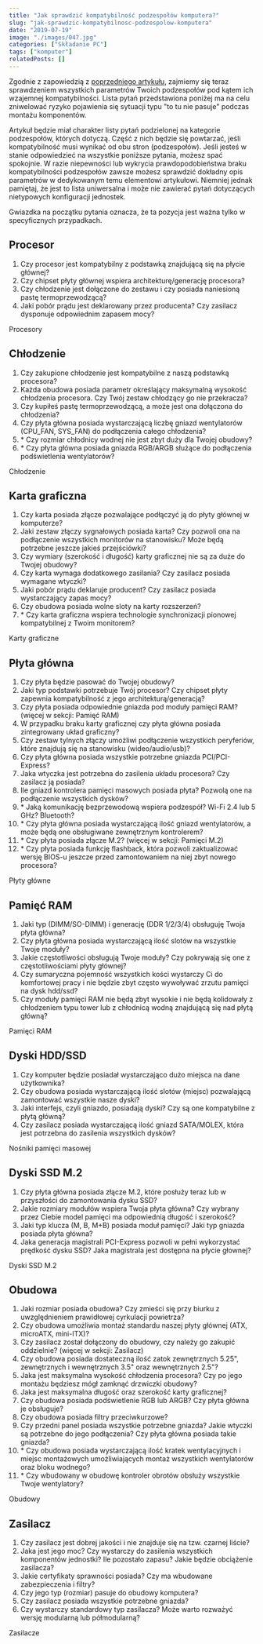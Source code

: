 ```yaml
---
title: "Jak sprawdzić kompatybilność podzespołów komputera?"
slug: "jak-sprawdzic-kompatybilnosc-podzespolow-komputera"
date: "2019-07-19"
image: "./images/047.jpg"
categories: ["Składanie PC"]
tags: ["komputer"]
relatedPosts: []
---
```


Zgodnie z zapowiedzią z [poprzedniego artykułu](/od-czego-zaczac-dobieranie-podzespolow), zajmiemy się teraz sprawdzeniem wszystkich parametrów Twoich podzespołów pod kątem ich wzajemnej kompatybilności. Lista pytań przedstawiona poniżej ma na celu zniwelować ryzyko pojawienia się sytuacji typu "to tu nie pasuje" podczas montażu komponentów.

Artykuł będzie miał charakter listy pytań podzielonej na kategorie podzespołów, których dotyczą. Część z nich będzie się powtarzać, jeśli kompatybilność musi wynikać od obu stron (podzespołów). Jeśli jesteś w stanie odpowiedzieć na wszystkie poniższe pytania, możesz spać spokojnie. W razie niepewności lub wykrycia prawdopodobieństwa braku kompatybilności podzespołów zawsze możesz sprawdzić dokładny opis parametrów w dedykowanym temu elementowi artykułowi. Niemniej jednak pamiętaj, że jest to lista uniwersalna i może nie zawierać pytań dotyczących nietypowych konfiguracji jednostek.

<InfoBlock>Gwiazdka na początku pytania oznacza, że ta pozycja jest ważna tylko w specyficznych przypadkach.</InfoBlock>

## Procesor

1. Czy procesor jest kompatybilny z podstawką znajdującą się na płycie głównej?
2. Czy chipset płyty głównej wspiera architekturę/generację procesora?
3. Czy chłodzenie jest dołączone do zestawu i czy posiada naniesioną pastę termoprzewodzącą?
4. Jaki pobór prądu jest deklarowany przez producenta? Czy zasilacz dysponuje odpowiednim zapasem mocy?

<ActionButton to='/procesory'>Procesory</ActionButton>

## Chłodzenie

1. Czy zakupione chłodzenie jest kompatybilne z naszą podstawką procesora?
2. Każda obudowa posiada parametr określający maksymalną wysokość chłodzenia procesora. Czy Twój zestaw chłodzący go nie przekracza?
3. Czy kupiłeś pastę termoprzewodzącą, a może jest ona dołączona do chłodzenia?
4. Czy płyta główna posiada wystarczającą liczbę gniazd wentylatorów (CPU_FAN, SYS_FAN) do podłączenia całego chłodzenia?
5. \* Czy rozmiar chłodnicy wodnej nie jest zbyt duży dla Twojej obudowy?
6. \* Czy płyta główna posiada gniazda RGB/ARGB służące do podłączenia podświetlenia wentylatorów?

<ActionButton to='/chlodzenie-komputera'>Chłodzenie</ActionButton>

<AdSense/>

## Karta graficzna

1. Czy karta posiada złącze pozwalające podłączyć ją do płyty głównej w komputerze?
2. Jaki zestaw złączy sygnałowych posiada karta? Czy pozwoli ona na podłączenie wszystkich monitorów na stanowisku? Może będą potrzebne jeszcze jakieś przejściówki?
3. Czy wymiary (szerokość i długość) karty graficznej nie są za duże do Twojej obudowy?
4. Czy karta wymaga dodatkowego zasilania? Czy zasilacz posiada wymagane wtyczki?
5. Jaki pobór prądu deklaruje producent? Czy zasilacz posiada wystarczający zapas mocy?
6. Czy obudowa posiada wolne sloty na karty rozszerzeń?
7. \* Czy karta graficzna wspiera technologie synchronizacji pionowej kompatybilnej z Twoim monitorem?

<ActionButton to='/karty-graficzne'>Karty graficzne</ActionButton>

## Płyta główna

1. Czy płyta będzie pasować do Twojej obudowy?
2. Jaki typ podstawki potrzebuje Twój procesor? Czy chipset płyty zapewnia kompatybilność z jego architekturą/generacją?
3. Czy płyta posiada odpowiednie gniazda pod moduły pamięci RAM? (więcej w sekcji: Pamięć RAM)
4. W przypadku braku karty graficznej czy płyta główna posiada zintegrowany układ graficzny?
5. Czy zestaw tylnych złączy umożliwi podłączenie wszystkich peryferiów, które znajdują się na stanowisku (wideo/audio/usb)?
6. Czy płyta główna posiada wszystkie potrzebne gniazda PCI/PCI-Express?
7. Jaka wtyczka jest potrzebna do zasilenia układu procesora? Czy zasilacz ją posiada?
8. Ile gniazd kontrolera pamięci masowych posiada płyta? Pozwolą one na podłączenie wszystkich dysków?
9. \* Jaką komunikację bezprzewodową wspiera podzespół? Wi-Fi 2.4 lub 5 GHz? Bluetooth?
10. \* Czy płyta główna posiada wystarczającą ilość gniazd wentylatorów, a może będą one obsługiwane zewnętrznym kontrolerem?
11. \* Czy płyta posiada złącze M.2? (więcej w sekcji: Pamięci M.2)
12. \* Czy płyta posiada funkcję flashback, która pozwoli zaktualizować wersję BIOS-u jeszcze przed zamontowaniem na niej zbyt nowego procesora?

<ActionButton to='/plyty-glowne-czesc-1'>Płyty główne</ActionButton>

## Pamięć RAM

1. Jaki typ (DIMM/SO-DIMM) i generację (DDR 1/2/3/4) obsługuję Twoja płyta główna?
2. Czy płyta główna posiada wystarczającą ilość slotów na wszystkie Twoje moduły?
3. Jakie częstotliwości obsługują Twoje moduły? Czy pokrywają się one z częstotliwościami płyty głównej?
4. Czy sumaryczna pojemność wszystkich kości wystarczy Ci do komfortowej pracy i nie będzie zbyt często wywoływać zrzutu pamięci na dysk hdd/ssd?
5. Czy moduły pamięci RAM nie będą zbyt wysokie i nie będą kolidowały z chłodzeniem typu tower lub z chłodnicą wodną znajdującą się nad płytą główną?

<ActionButton to='/pamieci-ram'>Pamięci RAM</ActionButton>

## Dyski HDD/SSD

1. Czy komputer będzie posiadał wystarczająco dużo miejsca na dane użytkownika?
2. Czy obudowa posiada wystarczającą ilość slotów (miejsc) pozwalającą zamontować wszystkie nasze dyski?
3. Jaki interfejs, czyli gniazdo, posiadają dyski? Czy są one kompatybilne z płytą główną?
4. Czy zasilacz posiada wystarczającą ilość gniazd SATA/MOLEX, która jest potrzebna do zasilenia wszystkich dysków?

<ActionButton to='/nosniki-pamieci-dyski-hdd-ssd'>Nośniki pamięci masowej</ActionButton>

## Dyski SSD M.2

1. Czy płyta główna posiada złącze M.2, które posłuży teraz lub w przyszłości do zamontowania dysku SSD?
2. Jakie rozmiary modułów wspiera Twoja płyta główna? Czy wybrany przez Ciebie model pamięci ma odpowiednią długość i szerokość?
3. Jaki typ klucza (M, B, M+B) posiada moduł pamięci? Jaki typ gniazda posiada płyta główna?
4. Jaka generacja magistrali PCI-Express pozwoli w pełni wykorzystać prędkość dysku SSD? Jaka magistrala jest dostępna na płycie głownej?

<ActionButton to='/dyski-ssd-m2'>Dyski SSD M.2</ActionButton>

## Obudowa

1. Jaki rozmiar posiada obudowa? Czy zmieści się przy biurku z uwzględnieniem prawidłowej cyrkulacji powietrza?
2. Czy obudowa umożliwia montaż standardu naszej płyty głównej (ATX, microATX, mini-ITX)?
3. Czy zasilacz został dołączony do obudowy, czy należy go zakupić oddzielnie? (więcej w sekcji: Zasilacz)
4. Czy obudowa posiada dostateczną ilość zatok zewnętrznych 5.25", zewnętrznych i wewnętrznych 3.5" oraz wewnętrznych 2.5"?
5. Jaka jest maksymalna wysokość chłodzenia procesora? Czy po jego montażu będziesz mógł zamknąć drzwiczki obudowy?
6. Jaka jest maksymalna długość oraz szerokość karty graficznej?
7. Czy obudowa posiada podświetlenie RGB lub ARGB? Czy płyta główna je obsługuje?
8. Czy obudowa posiada filtry przeciwkurzowe?
9. Czy przedni panel posiada wszystkie potrzebne gniazda? Jakie wtyczki są potrzebne do jego podłączenia? Czy płyta główna posiada takie gniazda?
10. \* Czy obudowa posiada wystarczającą ilość kratek wentylacyjnych i miejsc montażowych umożliwiających montaż wszystkich wentylatorów oraz bloku wodnego?
11. \* Czy wbudowany w obudowę kontroler obrotów obsłuży wszystkie Twoje wentylatory?

<ActionButton to='/obudowy-czesc-1'>Obudowy</ActionButton>

<AdSense/>

## Zasilacz

1. Czy zasilacz jest dobrej jakości i nie znajduje się na tzw. czarnej liście?
2. Jaka jest jego moc? Czy wystarczy do zasilenia wszystkich komponentów jednostki? Ile pozostało zapasu? Jakie będzie obciążenie zasilacza?
3. Jakie certyfikaty sprawności posiada? Czy ma wbudowane zabezpieczenia i filtry?
4. Czy jego typ (rozmiar) pasuje do obudowy komputera?
5. Czy zasilacz posiada wszystkie potrzebne gniazda?
6. Czy wystarczy standardowy typ zasilacza? Może warto rozważyć wersję modularną lub półmodularną?

<ActionButton to='/zasilacze'>Zasilacze</ActionButton>

<AssemblingPcFooter nextPost='/skladanie-pc-tworzymy-stanowisko-monterskie'/>

